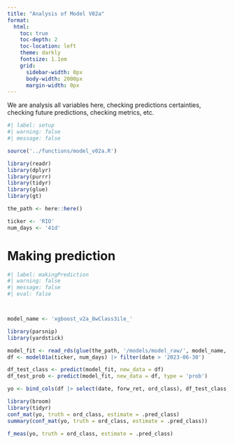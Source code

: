 ```yaml
---
title: "Analysis of Model V02a"
format: 
  html: 
    toc: true
    toc-depth: 2
    toc-location: left
    theme: darkly
    fontsize: 1.1em
    grid: 
      sidebar-width: 0px
      body-width: 2000px
      margin-width: 0px
---
```


We are analysis all variables here, checking predictions certainties, checking future predictions, checking metrics, etc. 

```r
#| label: setup
#| warning: false
#| message: false

source('../functions/model_v02a.R')

library(readr)
library(dplyr)
library(purrr)
library(tidyr)
library(glue)
library(gt)

the_path <- here::here()

ticker <- 'RIO'
num_days <- '41d'

```

# Making prediction 

```r
#| label: makingPrediction
#| warning: false
#| message: false
#| eval: false



model_name <- 'xgboost_v2a_8wClass3ile_'

library(parsnip)
library(yardstick)

model_fit <- read_rds(glue(the_path, '/models/model_raw/', model_name, ticker, '.rda'))
df <- model01a(ticker, num_days) |> filter(date > '2023-06-30')

df_test_class <- predict(model_fit, new_data = df)
df_test_prob <- predict(model_fit, new_data = df, type = 'prob')

yo <- bind_cols(df |> select(date, forw_ret, ord_class), df_test_class, df_test_prob)

library(broom)
library(tidyr)
conf_mat(yo, truth = ord_class, estimate = .pred_class)
summary(conf_mat(yo, truth = ord_class, estimate = .pred_class))

f_meas(yo, truth = ord_class, estimate = .pred_class)
```

